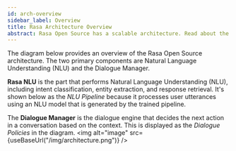 ```yaml
---
id: arch-overview
sidebar_label: Overview
title: Rasa Architecture Overview
abstract: Rasa Open Source has a scalable architecture. Read about the key components of the Rasa Open Source architecture.
---
```



The diagram below provides an overview of the Rasa Open Source architecture. The two primary
components are Natural Language Understanding (NLU) and the Dialogue Manager.

**Rasa NLU** is the part that performs Natural Language Understanding (NLU), including
intent classification, entity extraction, and response retrieval. It's shown below as the *NLU Pipeline* because it processes
user utterances using an NLU model that is generated by the trained pipeline.

The **Dialogue Manager** is the dialogue engine that decides the next action in a conversation based on the
context. This is displayed as the *Dialogue Policies* in the diagram.
<img alt="image" src={useBaseUrl("/img/architecture.png")} />

